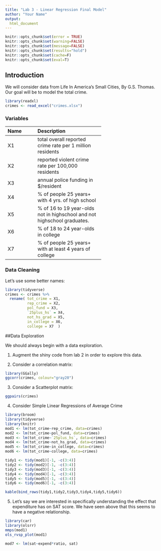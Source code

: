 ```yaml
---
title: "Lab 3 - Linear Regression Final Model"
author: "Your Name"
output: 
  html_document
---
```


```r
knitr::opts_chunk$set(error = TRUE)
knitr::opts_chunk$set(warning=FALSE)
knitr::opts_chunk$set(message=FALSE)
knitr::opts_chunk$set(results="hold")
knitr::opts_chunk$set(cache=F)
knitr::opts_chunk$set(eval=T)
```


## Introduction


We will consider data from Life In America's Small Cities, By G.S. Thomas. Our goal will be to model the total crime. 

```r
library(readxl)
crimes <- read_excel("crimes.xlsx")

```

### Variables


------------------------------------------
Name          Description
------------  ------------------------------
X1            total overall reported crime rate per 1 million residents

X2            reported violent crime rate per 100,000 residents

X3            annual police funding in $/resident

X4            % of people 25 years+ with 4 yrs. of high school

X5            % of 16 to 19 year-olds not in highschool and not highschool graduates.

X6            % of 18 to 24 year-olds in college

X7            % of people 25 years+ with at least 4 years of college
---------------------------------------------------------------

### Data Cleaning

Let's use some better names:

```r
library(tidyverse)
crimes <- crimes %>%
  rename( tot_crime = X1,
          rep_crime = X2,
          pol_fund = X3, 
          `25plus_hs` = X4,
          not_hs_grad = X5,
          in_college = X6,
          college = X7  )
```

##Data Exploration

We should always begin with a data exploration. 

1. Augment the shiny code from lab 2 in order to explore this data. 

2. Consider a correlation matrix:

```r
library(GGally)
ggcorr(crimes, colour="gray20")
```

3. Consider a Scatterplot matrix:

```r
ggpairs(crimes)
```



4. Consider Simple Linear Regressions of Average Crime
```r
library(broom)
library(tidyverse)
library(knitr)
mod1 <- lm(tot_crime~rep_crime, data=crimes)
mod2 <- lm(tot_crime~pol_fund, data=crimes)
mod3 <- lm(tot_crime~`25plus_hs`, data=crimes)
mod4 <- lm(tot_crime~not_hs_grad, data=crimes)
mod5 <- lm(tot_crime~in_college, data=crimes)
mod6 <- lm(tot_crime~college, data=crimes)

tidy1 <- tidy(mod1)[-1, -c(3:4)]
tidy2 <- tidy(mod2)[-1, -c(3:4)]
tidy3 <- tidy(mod3)[-1, -c(3:4)]
tidy4 <- tidy(mod4)[-1, -c(3:4)]
tidy5 <- tidy(mod5)[-1, -c(3:4)]
tidy6 <- tidy(mod6)[-1, -c(3:4)]

kable(bind_rows(tidy1,tidy2,tidy3,tidy4,tidy5,tidy6))

```

5. Let's say we are interested in specifically understanding the effect that expenditure has on SAT score. We have seen above that this seems to have a negative relationship. 

```r
library(car)
library(olsrr)
mmps(mod1)
ols_rvsp_plot(mod1)

mod7 <- lm(sat~expend*ratio, sat)
```